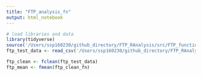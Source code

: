 ```yaml
---
title: "FTP_analysis_fn"
output: html_notebook
---
```


```r
# load libraries and data
library(tidyverse)
source('/Users/ssp160230/github_directory/FTP_RAnalysis/src/FTP_functions.R')
ftp_test_data <- read_csv('/Users/ssp160230/github_directory/FTP_RAnalysis/data/FTP_data.csv')
```

```r
ftp_clean <- fclean(ftp_test_data)
ftp_mean <- fmean(ftp_clean_fn)
```

